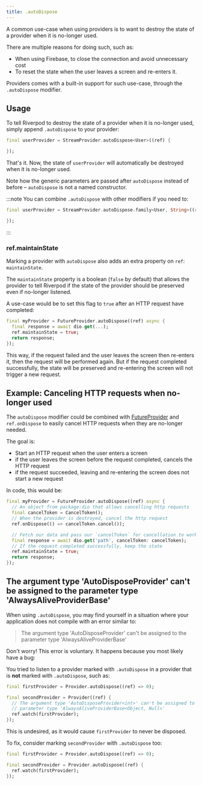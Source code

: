 ```yaml
---
title: .autoDispose
---
```



A common use-case when using providers is to want to destroy the state of a provider
when it is no-longer used.

There are multiple reasons for doing such, such as:

- When using Firebase, to close the connection and avoid unnecessary cost
- To reset the state when the user leaves a screen and re-enters it.

Providers comes with a built-in support for such use-case, through the `.autoDispose`
modifier.

## Usage

To tell Riverpod to destroy the state of a provider when it is no-longer used,
simply append `.autoDispose` to your provider:

```dart
final userProvider = StreamProvider.autoDispose<User>((ref) {

});
```

That's it. Now, the state of `userProvider` will automatically be destroyed
when it is no-longer used.

Note how the generic parameters are passed after `autoDispose` instead of before –
`autoDispose` is not a named constructor.

:::note
You can combine `.autoDispose` with other modifiers if you need to:

```dart
final userProvider = StreamProvider.autoDispose.family<User, String>((ref, id) {

});
```

:::

### ref.maintainState

Marking a provider with `autoDispose` also adds an extra property on `ref`: `maintainState`.

The `maintainState` property is a boolean (`false` by default) that allows
the provider to tell Riverpod if the state of the provider should be preserved
even if no-longer listened.

A use-case would be to set this flag to `true` after an HTTP request have
completed:

```dart
final myProvider = FutureProvider.autoDispose((ref) async {
  final response = await dio.get(...);
  ref.maintainState = true;
  return response;
});
```

This way, if the request failed and the user leaves the screen then re-enters
it, then the request will be performed again.
But if the request completed successfully, the state will be preserved
and re-entering the screen will not trigger a new request.

## Example: Canceling HTTP requests when no-longer used

The `autoDispose` modifier could be combined with [FutureProvider] and `ref.onDispose`
to easily cancel HTTP requests when they are no-longer needed.

The goal is:

- Start an HTTP request when the user enters a screen
- if the user leaves the screen before the request completed, cancels the HTTP request
- if the request succeeded, leaving and re-entering the screen does not start a new request

In code, this would be:

```dart
final myProvider = FutureProvider.autoDispose((ref) async {
  // An object from package:dio that allows cancelling http requests
  final cancelToken = CancelToken();
  // When the provider is destroyed, cancel the http request
  ref.onDispose(() => cancelToken.cancel());

  // Fetch our data and pass our `cancelToken` for cancellation to work
  final response = await dio.get('path', cancelToken: cancelToken);
  // If the request completed successfully, keep the state
  ref.maintainState = true;
  return response;
});
```

## The argument type 'AutoDisposeProvider' can't be assigned to the parameter type 'AlwaysAliveProviderBase'

When using `.autoDispose`, you may find yourself in a situation where your
application does not compile with an error similar to:

> The argument type 'AutoDisposeProvider' can't be assigned to the parameter
> type 'AlwaysAliveProviderBase'

Don't worry! This error is voluntary. It happens because you most likely
have a bug:

You tried to listen to a provider marked with `.autoDispose` in a provider that
is **not** marked with `.autoDispose`, such as:

```dart
final firstProvider = Provider.autoDispose((ref) => 0);

final secondProvider = Provider((ref) {
  // The argument type 'AutoDisposeProvider<int>' can't be assigned to the
  // parameter type 'AlwaysAliveProviderBase<Object, Null>'
  ref.watch(firstProvider);
});
```

This is undesired, as it would cause `firstProvider` to never be disposed.

To fix, consider marking `secondProvider` with `.autoDispose` too:

```dart
final firstProvider = Provider.autoDispose((ref) => 0);

final secondProvider = Provider.autoDispose((ref) {
  ref.watch(firstProvider);
});
```

[provider]: https://pub.dev/documentation/riverpod/latest/riverpod/Provider-class.html
[futureprovider]: https://pub.dev/documentation/riverpod/latest/riverpod/FutureProvider-class.html
